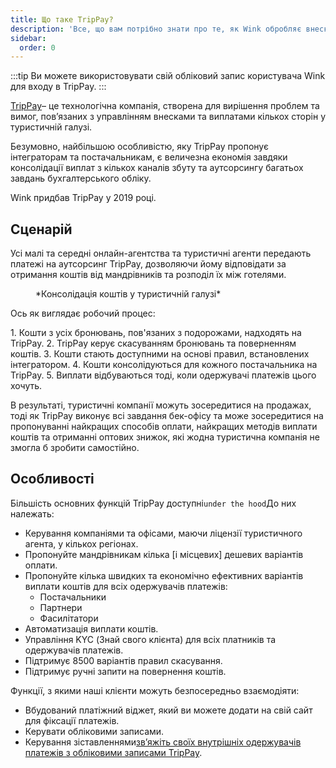```yaml
---
title: Що таке TripPay?
description: 'Все, що вам потрібно знати про те, як Wink обробляє внески/винески.'
sidebar:
  order: 0
---
```


:::tip
Ви можете використовувати свій обліковий запис користувача Wink для входу в TripPay.
:::

[TripPay](https://pay.wink.travel)– це технологічна компанія, створена для вирішення проблем та вимог, пов’язаних з управлінням внесками та виплатами кількох сторін у туристичній галузі.

Безумовно, найбільшою особливістю, яку TripPay пропонує інтеграторам та постачальникам, є величезна економія завдяки консолідації виплат з кількох каналів збуту та аутсорсингу багатьох завдань бухгалтерського обліку.

Wink придбав TripPay у 2019 році.

## Сценарій

Усі малі та середні онлайн-агентства та туристичні агенти передають платежі на аутсорсинг TripPay, дозволяючи йому відповідати за отримання коштів від мандрівників та розподіл їх між готелями.

<figure>
  <CloudinaryImage width="700" height="525" resize="scale" quality="best" alt="Консолідація коштів TripPay" src="academy/funds-consolidation" errorImage="noimage_opaque_nyrtl0.png" />

  <figcaption>*Консолідація коштів у туристичній галузі*</figcaption>
</figure>


Ось як виглядає робочий процес:

<Steps>
  1. Кошти з усіх бронювань, пов'язаних з подорожами, надходять на TripPay.
  2. TripPay керує скасуванням бронювань та поверненням коштів.
  3. Кошти стають доступними на основі правил, встановлених інтегратором.
  4. Кошти консолідуються для кожного постачальника на TripPay.
  5. Виплати відбуваються тоді, коли одержувачі платежів цього хочуть.
</Steps>


В результаті, туристичні компанії можуть зосередитися на продажах, тоді як TripPay виконує всі завдання бек-офісу та може зосередитися на пропонуванні найкращих способів оплати, найкращих методів виплати коштів та отриманні оптових знижок, які жодна туристична компанія не змогла б зробити самостійно.

## Особливості

Більшість основних функцій TripPay доступні`under the hood`До них належать:

* Керування компаніями та офісами, маючи ліцензії туристичного агента, у кількох регіонах.
* Пропонуйте мандрівникам кілька \[і місцевих] дешевих варіантів оплати.
* Пропонуйте кілька швидких та економічно ефективних варіантів виплати коштів для всіх одержувачів платежів:
  * Постачальники
  * Партнери
  * Фасилітатори
* Автоматизація виплати коштів.
* Управління KYC (Знай свого клієнта) для всіх платників та одержувачів платежів.
* Підтримує 8500 варіантів правил скасування.
* Підтримує ручні запити на повернення коштів.

Функції, з якими наші клієнти можуть безпосередньо взаємодіяти:

* Вбудований платіжний віджет, який ви можете додати на свій сайт для фіксації платежів.
* Керувати обліковими записами.
* Керування зіставленнями[зв’яжіть своїх внутрішніх одержувачів платежів з обліковими записами TripPay](/payment/mapping).

